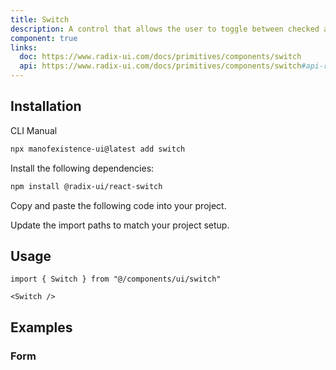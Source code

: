 ```yaml
---
title: Switch
description: A control that allows the user to toggle between checked and not checked.
component: true
links:
  doc: https://www.radix-ui.com/docs/primitives/components/switch
  api: https://www.radix-ui.com/docs/primitives/components/switch#api-reference
---
```


<ComponentPreview name="switch-demo" />

## Installation

<Tabs defaultValue="cli">

<TabsList>
  <TabsTrigger value="cli">CLI</TabsTrigger>
  <TabsTrigger value="manual">Manual</TabsTrigger>
</TabsList>
<TabsContent value="cli">

```bash
npx manofexistence-ui@latest add switch
```

</TabsContent>

<TabsContent value="manual">

<Steps>

<Step>Install the following dependencies:</Step>

```bash
npm install @radix-ui/react-switch
```

<Step>Copy and paste the following code into your project.</Step>

<ComponentSource name="switch" />

<Step>Update the import paths to match your project setup.</Step>

</Steps>

</TabsContent>

</Tabs>

## Usage

```tsx
import { Switch } from "@/components/ui/switch"
```

```tsx
<Switch />
```

## Examples

### Form

<ComponentPreview name="switch-form" />
